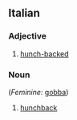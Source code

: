==Italian==

===Adjective===
{{it-adj|gobb}}

# [[hunch-backed]]

===Noun===
{{it-noun|gobb|m|o|i}} (''Feminine'': [[gobba]])

# [[hunchback]]